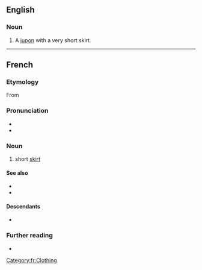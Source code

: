 ==English==

===Noun===
{{en-noun}}

# A [[jupon]] with a very short skirt.

----

==French==

===Etymology===
From {{suffix|fr|jupe|ette}}

===Pronunciation===
* {{fr-IPA}}
* {{audio|fr|LL-Q150 (fra)-0x010C-jupette.wav|Audio}}

===Noun===
{{fr-noun|f}}

# short [[skirt]]

====See also====
* {{l|fr|microjupe}}
* {{l|fr|minijupe}}

====Descendants====
* {{desc|bor=1|en|jupette}}

===Further reading===
* {{R:TLFi}}

[[Category:fr:Clothing]]